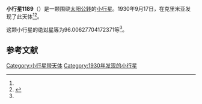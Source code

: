 {{Infobox planet
| bgcolour = #FFFFC0
| name = 1189 Terentia
| symbol = 
| image = 
| caption = 
| discovery = yes
| discovery_ref = 
| discoverer = {{link-en|格里·尼明|Grigory Neujmin}}
| discovery_site = [[克里米亚|克里米亚]] 
| discovered = 1930年9月17日
| designations = yes
| mp_name = 
| named_after = 
| alt_names = 1930 SG/ 1935 SK2 / A915 TJ
| mp_category = [[主带小行星|主带小行星]]
| orbit_ref = <ref name="a">[http://ssd.jpl.nasa.gov/sbdb.cgi?sstr=1189 1189 Terentia] {{Wayback|url=http://ssd.jpl.nasa.gov/sbdb.cgi?sstr=1189 |date=20140902135225 }}，小行星數據庫瀏覽器（JPL Small-Body Database Browser）－[[美国国家航空航天局|美国国家航空航天局]]喷气推进实验室</ref>
| epoch = 2456400.5 (2013年4月18日更新)
| aphelion = {{convert|3.269849825480222|AU|km|3|abbr=on|lk=out}}
| perihelion = {{convert|2.588189014073585|AU|km|3|abbr=on}}
| semimajor = {{convert|2.929019419776903|AU|km|3|abbr=on}}
| eccentricity = 0.116363314
| period = 1830.972424 [[日|日]]<br />5.01[[儒略年|儒略年]]
| avg_speed = 
| inclination = 9.867117639009434
| asc_node = 275.2599811545346
| mean_anomaly = 
| arg_peri = 96.00627704172371
| satellites = 
| physical_characteristics = yes
| dimensions = 
| mass = 
| density = 
| surface_grav = 
| escape_velocity = 
| sidereal_day = 
| axial_tilt = 
| pole_ecliptic_lat = 
| pole_ecliptic_lon = 
| albedo = 
| temperatures= 
| temp_name1 = 
| mean_temp_1 = 
| max_temp_1 = 
| temp_name2 = 
| max_temp_2 = 
| spectral_type = 
| abs_magnitude = 96.00627704172371
}}

'''小行星1189'''（{{lang-en|1189 Terentia}}）是一颗围绕[[太阳|太阳]][[公转|公转]]的[[小行星|小行星]]。1930年9月17日，{{link-en|格里·尼明|Grigory Neujmin}}在克里米亚发现了此天体<ref name="a" /><ref>{{cite news|title=小行星列表|url=http://cfa-www.harvard.edu/iau/lists/NumberedMPs.txt|accessdate=2013-07-08|newspaper=哈佛大学|archive-date=2008-05-17|archive-url=https://web.archive.org/web/20080517010638/http://cfa-www.harvard.edu/iau/lists/NumberedMPs.txt|dead-url=no}}</ref>。

这颗小行星的[[绝对星等|绝对星等]]为96.00627704172371等<ref name="a" />。

==参考文献==
{{reflist}}
{{Minor Planet Number|[[小行星1188|小行星1188]]|[[小行星1190|小行星1190]]}}

{{小天体}}

[[Category:小行星带天体|Category:小行星带天体]]
[[Category:1930年发现的小行星|Category:1930年发现的小行星]]

{{asteroid-stub}}